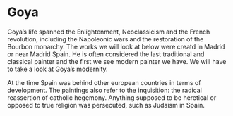 # Goya

Goya's life spanned the Enlightenment, Neoclassicism and the French revolution, including the Napoleonic wars and the restoration of the Bourbon monarchy. The works we will look at below were creatd in Madrid or near Madrid Spain. He is often considered the last traditional and classical painter and the first we see modern painter we have. We will have to take a look at Goya's modernity. 

At the time Spain was behind other european countries in terms of development. The paintings also refer to the inquisition: the radical reassertion of catholic hegemony. Anything supposed to be heretical or opposed to true religion was persecuted, such as Judaism in Spain. 

